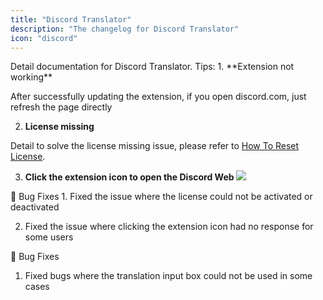 ```yaml
---
title: "Discord Translator"
description: "The changelog for Discord Translator"
icon: "discord"
---
```


<CardGroup cols={1}>
  <Card
    icon="discord"
    title="Discord Translator Document"
    href="/discord-translator"
  >
    Detail documentation for Discord Translator.
  </Card>
</CardGroup>

<Tip>
Tips:
1. **Extension not working**

After successfully updating the extension, if you open discord.com, just refresh the page directly

2. **License missing**

Detail to solve the license missing issue, please refer to [How To Reset License](/troubleshooting/how-to-reset-license).

3. **Click the extension icon to open the Discord Web**
   ![](/images/dt/1.png)

</Tip>

<Update label="v2.2.6">
🐛 Bug Fixes
1. Fixed the issue where the license could not be activated or deactivated

2. Fixed the issue where clicking the extension icon had no response for some users

</Update>

<Update label="v2.2.3">
🐛 Bug Fixes

1. Fixed bugs where the translation input box could not be used in some cases

</Update>
